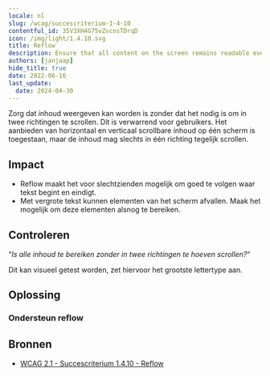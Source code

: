 ```yaml
---
locale: nl
slug: /wcag/succescriterium-1-4-10
contentful_id: 35V3XH4G75vZvcnsTDrqD
icon: /img/light/1.4.10.svg
title: Reflow
description: Ensure that all content on the screen remains readable even with the largest font.
authors: [janjaap]
hide_title: true
date: 2022-06-16
last_update:
  date: 2024-04-30
---
```


<Hero
  title="Reflow"
  imageSrc="/img/light/1.4.10.svg"
  alt="WCAG 1.4.10 - Logo"
  prefix="Success Criterion 1.4.10"
  suffix="Level AA"
/>

Zorg dat inhoud weergeven kan worden is zonder dat het nodig is om in twee richtingen te scrollen. Dit is verwarrend voor gebruikers. Het aanbieden van horizontaal en verticaal scrollbare inhoud op één scherm is toegestaan, maar de inhoud mag slechts in één richting tegelijk scrollen.

## Impact

- Reflow maakt het voor slechtzienden mogelijk om goed te volgen waar tekst begint en eindigt.
- Met vergrote tekst kunnen elementen van het scherm afvallen. Maak het mogelijk om deze elementen alsnog te bereiken.

## Controleren

“*Is alle inhoud te bereiken zonder in twee richtingen te hoeven scrollen?*“

Dit kan visueel getest worden, zet hiervoor het grootste lettertype aan.

## Oplossing

### Ondersteun reflow

<CodeSample id="screen-reflow" locale="nl"/>

## Bronnen

- [WCAG 2.1 - Succescriterium 1.4.10 - Reflow](https://www.w3.org/Translations/WCAG21-nl/#reflow)
